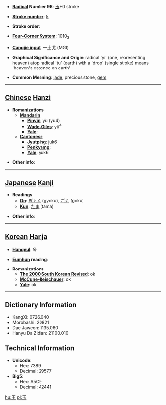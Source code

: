 * '''[[Wiktionary:Chinese radical index| Radical]] Number 96''': [[Wiktionary:Chinese radical index 玉|玉]]+0 stroke

* '''[[Wiktionary:Chinese total strokes index|Stroke number]]''': [[Wiktionary:Chinese total strokes index 5|5]]

* '''Stroke order''': 

* '''[[Wiktionary:Chinese four corner index|Four-Corner System]]''': 1010<sub>3</sub>

* '''[[Wiktionary:Chinese Cangjie index|Cangjie input]]''': 一土戈 (MGI)

* '''Graphical Significance and Origin''': radical 'yi' (one, representing heaven) atop radical 'tu' (earth) with a 'drop' (single stroke) means 'heaven's essence on earth' 

* '''Common Meaning''': [[jade]], precious stone, [[gem]]

----

== [[Chinese]] [[Hanzi]] ==

* '''Romanizations'''
** '''[[Mandarin]]'''
*** '''[[Pinyin]]''': yù (yu4)
*** '''[[Wade-Giles]]''': yü<sup>4</sup>
*** '''[[Yale]]''': 
** '''[[Cantonese]]'''
*** '''[[Jyutping]]''': juk6
*** '''[[Penkyamp]]''': 
*** '''[[Yale]]''': yuk6

* '''Other info''': 

----

== [[Japanese]] [[Kanji]] ==

* '''Readings'''
** '''[[On]]''': [[ぎょく]] (gyoku), [[ごく]] (goku)
** '''[[Kun]]''': [[たま]] (tama)

* '''Other info''':  

----

== [[Korean]] [[Hanja]] ==

* '''[[Hangeul]]''': 옥

* '''[[Eumhun]] reading''': 

* '''Romanizations'''
** '''[[The 2000 South Korean Revised Romanization|The 2000 South Korean Revised]]''': ok
** '''[[McCune-Reischauer]]''': ok
** '''[[Yale]]''': ok

----

== Dictionary Information ==

* KangXi: 0726.040
* Morobashi: 20821
* Dae Jaweon: 1135.060
* Hanyu Da Zidian: 21100.010

== Technical Information ==

* '''Unicode''':
** Hex: 7389
** Decimal: 29577
* '''Big5''':
** Hex: A5C9
** Decimal: 42441

[[hu:玉]]
[[pl:玉]]